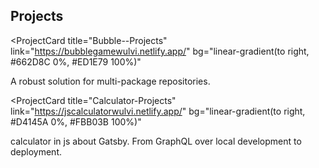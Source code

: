 ## Projects

<ProjectCard
  title="Bubble--Projects"
  link="https://bubblegamewulvi.netlify.app/"
  bg="linear-gradient(to right, #662D8C 0%, #ED1E79 100%)"
>
  A robust solution for multi-package repositories.
</ProjectCard>

<ProjectCard
  title="Calculator-Projects"
  link="https://jscalculatorwulvi.netlify.app/"
  bg="linear-gradient(to right, #D4145A 0%, #FBB03B 100%)"
>
 calculator in js 
  about Gatsby. From GraphQL over local development to deployment.
</ProjectCard>
